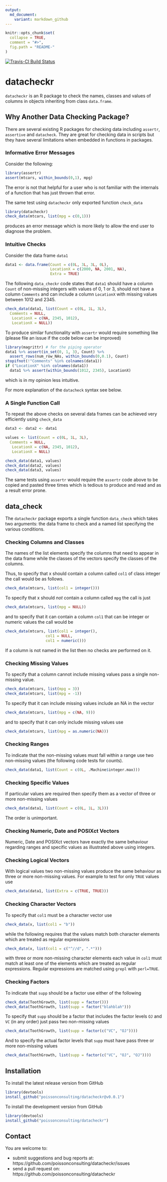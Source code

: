 ```yaml
---
output:
  md_document:
    variant: markdown_github
---
```


<!-- README.md is generated from README.Rmd. Please edit that file -->

```r
knitr::opts_chunk$set(
  collapse = TRUE,
  comment = "#>",
  fig.path = "README-"
)
```

[![Travis-CI Build Status](https://travis-ci.org/poissonconsulting/datacheckr.svg?branch=master)](https://travis-ci.org/poissonconsulting/datacheckr)

# datacheckr

`datacheckr` is an R package to check the names, classes and values of
columns in objects inheriting from class `data.frame`.

## Why Another Data Checking Package?

There are several existing R packages for checking data including
`assertr`, `assertive` and `datacheck`. They are 
great for checking data in scripts but they have several limitations 
when embedded in functions in packages. 

### Informative Error Messages

Consider the following:
```r
library(assertr)
assert(mtcars, within_bounds(0,1), mpg)
```
The error is not that helpful for a user who is not familiar with the internals of a function that has just thrown that error.

The same test using `datacheckr` only exported function `check_data`
```r
library(datacheckr)
check_data(mtcars, list(mpg = c(0,1)))
```
produces an error message which is more likely to allow the end user to diagnose the problem.

### Intuitive Checks

Consider the data frame `data1`
```r
data1 <- data.frame(Count = c(0L, 3L, 3L, 0L), 
                    LocationX = c(2000, NA, 2001, NA), 
                    Extra = TRUE)
```

The following `data_checkr` code states that `data1` 
should have a column `Count` of non-missing integers with values of 0, 1 or 3, 
should not have a column `Comments` and 
can include a column `LocationX` with missing values between 1012 and 2345.
```r
check_data(data1, list(Count = c(0L, 1L, 3L), 
  Comments = NULL, 
   LocationX = c(NA, 2345, 1012),
   LocationX = NULL))
```

To produce similar functionality with `assertr` would require something like
(please file an issue if the code below can be improved)
```r
library(magrittr) # for the piping operator
data1 %>% assert(in_set(0, 1, 3), Count) %>%
  assert_rows(num_row_NAs, within_bounds(0,0.1), Count)
stopifnot(!"Comments" %in% colnames(data1))
if ("LocationX" %in% colnames(data1))
  data1 %>% assert(within_bounds(1012, 2345), LocationX)
```
which is in my opinion less intuitive.

For more explanation of the `datacheck` syntax see below.

### A Single Function Call

To repeat the above checks on several data frames can be 
achieved very efficiently using `check_data`
```r
data3 <- data2 <- data1

values <- list(Count = c(0L, 1L, 3L), 
  Comments = NULL, 
   LocationX = c(NA, 2345, 1012),
   LocationX = NULL)

check_data(data1, values)
check_data(data2, values)
check_data(data3, values)
```

The same tests using `assertr` would require the 
`assertr` code above to
be copied and pasted three times
which is tedious to produce and read and as a result error prone.

## data_check

The `datacheckr` package exports a single function `data_check`
which takes two arguments: the data frame to check and a named list specifying
the various conditions.

### Checking Columns and Classes

The names of the list elements specify
the columns that need to appear in the data frame while the classes
of the vectors specify the classes of the columns.

Thus, to specify that x should contain a column called `col1` of class integer
the call would be as follows.
```r
check_data(mtcars, list(col1 = integer()))
```
To specify that x should *not* contain a column called `mpg`
the call is just
```r
check_data(mtcars, list(mpg = NULL))
```
and to specify that it can contain a column `col1` that can
be integer or numeric values the call would be
```r
check_data(mtcars, list(col1 = integer(), 
                  col1 = NULL, 
                  col1 = numeric()))
```
If a column is not named in the list then no checks are performed on it.

### Checking Missing Values

To specify that a column cannot include missing values pass
a single non-missing value.
```r
check_data(mtcars, list(mpg = 3))
check_data(mtcars, list(mpg = -1))
```
To specify that it can include missing values include 
an NA in the vector
```r
check_data(mtcars, list(mpg = c(NA, 9)))
```
and to specify that it can only include missing values use
```r
check_data(mtcars, list(mpg = as.numeric(NA)))
```

### Checking Ranges

To indicate that the non-missing values 
must fall within a range use
two non-missing values (the following code tests for counts).
```r
check_data(data1, list(Count = c(0L, .Machine$integer.max)))
```

### Checking Specific Values

If particular values are required then specify them
as a vector of three or more non-missing values
```r
check_data(data1, list(Count = c(0L, 1L, 3L)))
```
The order is unimportant.

### Checking Numeric, Date and POSIXct Vectors

Numeric, Date and POSIXct vectors have exactly
the same behaviour regarding ranges and specific values
as illustrated above using integers.

### Checking Logical Vectors

With logical values two non-missing values produce the
same behaviour as 
three or more non-missing values.
For example to test for only `TRUE` values use
```r
check_data(data1, list(Extra = c(TRUE, TRUE)))
```

### Checking Character Vectors

To specify that `col1` must be a character vector use
``` r
check_data(x, list(col1 = "b"))
```
while the following requires that the values match both
character elements which are treated as regular expressions
``` r
check_data(x, list(col1 = c("^//d", ".*")))
```
with three or more non-missing character elements
each value in `col1` must match at least one of the elements
which are treated as regular expressions.
Regular expressions are matched using `grepl` with `perl=TRUE`.

### Checking Factors

To indicate that `supp` should be a factor use either of the following
```r
check_data(ToothGrowth, list(supp = factor()))
check_data(ToothGrowth, list(supp = factor("blahblah")))
```

To specify that `supp`
should be a factor that includes the factor
levels `OJ` and `VC` (in any order) just pass two non-missing values
```r
check_data(ToothGrowth, list(supp = factor(c("VC", "OJ"))))
```
And to specify the actual factor levels that `supp` must have pass three
or more non-missing values
```r
check_data(ToothGrowth, list(supp = factor(c("VC", "OJ", "OJ"))))
```

## Installation

To install the latest release version from GitHub
``` r
library(devtools)
install_github("poissonconsulting/datacheckr@v0.0.1")
```

To install the development version from GitHub
``` r
library(devtools)
install_github("poissonconsulting/datacheckr")
```

## Contact

You are welcome to:

* submit suggestions and bug reports at: https://github.com/poissonconsulting/datacheckr/issues
* send a pull request on: https://github.com/poissonconsulting/datacheckr

